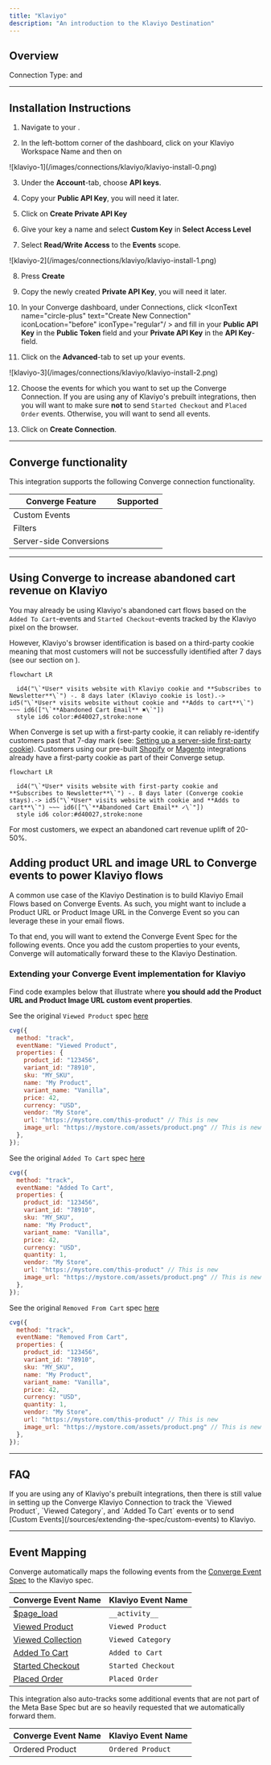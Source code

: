 ```yaml
---
title: "Klaviyo"
description: "An introduction to the Klaviyo Destination"
---
```



## Overview

Connection Type: <IconText text="Client-side" name="browser" iconType="duotone" iconLocation="after"/>  and <IconText text="Server-side" name="server" iconType="duotone" iconLocation="after"/>

---

## Installation Instructions

1. Navigate to your <OutboundLink linkTarget="https://www.klaviyo.com/settings/account/personal" linkText="Klaviyo Admin Dashboard"/>.

2. In the left-bottom corner of the dashboard, click on your Klaviyo Workspace Name and then on <IconText text="Settings" name="gear" iconLocation="before" iconType="regular"/>
  <Frame>
    ![klaviyo-1](/images/connections/klaviyo/klaviyo-install-0.png)
  </Frame>

3. Under the **Account**-tab, choose **API keys**.

4. Copy your **Public API Key**, you will need it later.

5. Click on **Create Private API Key**

6. Give your key a name and select **Custom Key** in **Select Access Level**

7. Select **Read/Write Access** to the **Events** scope.
  <Frame>
    ![klaviyo-2](/images/connections/klaviyo/klaviyo-install-1.png)
  </Frame>

8. Press **Create**

9. Copy the newly created **Private API Key**, you will need it later.

10. In your Converge dashboard, under Connections, click <IconText name="circle-plus" text="Create New Connection" iconLocation="before" iconType="regular"/ > and fill in your **Public API Key** in the **Public Token** field and your **Private API Key** in the **API Key**-field. 

11. Click on the **Advanced**-tab to set up your events.
  <Frame>
    ![klaviyo-3](/images/connections/klaviyo/klaviyo-install-2.png)
  </Frame>

12. Choose the events for which you want to set up the Converge Connection. 
    <Note>
      If you are using any of Klaviyo's prebuilt integrations, then you will want to make sure **not** to send `Started Checkout` and `Placed Order` events. Otherwise, you will want to send all events.
    </Note>

13. Click on **Create Connection**.

---

## Converge functionality

This integration supports the following Converge connection functionality.

| Converge Feature        |       Supported       |
| ----------------------- | :-------------------: |
| Custom Events           | <Icon name="check" /> |
| Filters                 | <Icon name="xmark" /> |
| Server-side Conversions | <Icon name="check" /> |


---

## Using Converge to increase abandoned cart revenue on Klaviyo

You may already be using Klaviyo's abandoned cart flows based on the `Added To Cart`-events and `Started Checkout`-events tracked by the Klaviyo pixel on the browser. 

However, Klaviyo's browser identification is based on a third-party cookie meaning that most customers will not be successfully identified after 7 days (see our section on <OutboundLink linkText="Cookie Behaviour" linkTarget="/sources/concepts/aliases#default-cookie-behavior"/> ).

```mermaid
flowchart LR

  id4("\`*User* visits website with Klaviyo cookie and **Subscribes to Newsletter**\`") -. 8 days later (Klaviyo cookie is lost).-> id5("\`*User* visits website without cookie and **Adds to cart**\`") ~~~ id6(["\`**Abandoned Cart Email** ✖\`"])
  style id6 color:#d40027,stroke:none

```

When Converge is set up with a first-party cookie, it can reliably re-identify customers past that 7-day mark (see: [Setting up a server-side first-party cookie](/sources/concepts/aliases#setting-up-a-server-side-first-party-cookie)).
Customers using our pre-built [Shopify](/sources/website-integrations/shopify) or [Magento](/sources/website-integrations/magento) integrations already have a first-party cookie as part of their Converge setup.

```mermaid
flowchart LR

  id4("\`*User* visits website with first-party cookie and **Subscribes to Newsletter**\`") -. 8 days later (Converge cookie stays).-> id5("\`*User* visits website with cookie and **Adds to cart**\`") ~~~ id6(["\`**Abandoned Cart Email** ✓\`"])
  style id6 color:#d40027,stroke:none

```

For most customers, we expect an abandoned cart revenue uplift of 20-50%.

## Adding product URL and image URL to Converge events to power Klaviyo flows

A common use case of the Klaviyo Destination is to build Klaviyo Email Flows based on Converge Events. 
As such, you might want to include a Product URL or Product Image URL in the Converge Event so you can leverage these in your email flows. 

To that end, you will want to extend the Converge Event Spec for the following events.
Once you add the custom properties to your events, Converge will automatically forward these to the Klaviyo Destination.


### Extending your Converge Event implementation for Klaviyo

Find code examples below that illustrate where **you should add the Product URL and Product Image URL custom event properties**.

<AccordionGroup>
<Accordion title="Viewed Product" icon="code">

See the original `Viewed Product` spec [here](/sources/converge-spec.mdx#viewed-product)

<CodeGroup>

```javascript JavaScript
cvg({
  method: "track",
  eventName: "Viewed Product",
  properties: {
    product_id: "123456",
    variant_id: "78910", 
    sku: "MY_SKU",
    name: "My Product",
    variant_name: "Vanilla", 
    price: 42,
    currency: "USD",
    vendor: "My Store",
    url: "https://mystore.com/this-product" // This is new
    image_url: "https://mystore.com/assets/product.png" // This is new
  },
});
```

</CodeGroup>

</Accordion>

<Accordion title="Added To Cart" icon="code">

See the original `Added To Cart` spec [here](/sources/converge-spec.mdx#added-to-cart)

<CodeGroup>

```javascript JavaScript
cvg({
  method: "track",
  eventName: "Added To Cart",
  properties: {
    product_id: "123456",
    variant_id: "78910",
    sku: "MY_SKU",
    name: "My Product",
    variant_name: "Vanilla",
    price: 42,
    currency: "USD",
    quantity: 1,
    vendor: "My Store",
    url: "https://mystore.com/this-product" // This is new
    image_url: "https://mystore.com/assets/product.png" // This is new
  },
});

```

</CodeGroup>

</Accordion>

<Accordion title="Removed From Cart" icon="code">

See the original `Removed From Cart` spec [here](/sources/converge-spec.mdx#removed-from-cart)

<CodeGroup>

```javascript JavaScript
cvg({
  method: "track",
  eventName: "Removed From Cart",
  properties: {
    product_id: "123456",
    variant_id: "78910",
    sku: "MY_SKU",
    name: "My Product",
    variant_name: "Vanilla",
    price: 42,
    currency: "USD",
    quantity: 1,
    vendor: "My Store",
    url: "https://mystore.com/this-product" // This is new
    image_url: "https://mystore.com/assets/product.png" // This is new
  },
});

```

</CodeGroup>

</Accordion>

</AccordionGroup>









--- 

## FAQ

<AccordionGroup>
<Accordion title="I already have the Klaviyo integration for Shopify, should I also set up a Converge connection?">
  If you are using any of Klaviyo's prebuilt integrations, then there is still value in setting up the Converge Klaviyo Connection to track the `Viewed Product`, `Viewed Category`, and `Added To Cart` events or to send [Custom Events](/sources/extending-the-spec/custom-events) to Klaviyo.
</Accordion>
</AccordionGroup>

---

## Event Mapping

Converge automatically maps the following events from the [Converge Event Spec](/sources/converge-spec) to the Klaviyo spec.

| Converge Event Name                                           | Klaviyo Event Name |
| ------------------------------------------------------------- | ------------------ |
| [$page_load](/sources/converge-spec#page-load)                | `__activity__`     |
| [Viewed Product](/sources/converge-spec#viewed-product)       | `Viewed Product`   |
| [Viewed Collection](/sources/converge-spec#viewed-collection) | `Viewed Category`  |
| [Added To Cart](/sources/converge-spec#added-to-cart)         | `Added to Cart`    |
| [Started Checkout](/sources/converge-spec#started-checkout)   | `Started Checkout` |
| [Placed Order](/sources/converge-spec#placed-order)           | `Placed Order`     |


This integration also auto-tracks some additional events that are not part of the Meta Base Spec but are so heavily requested that we automatically forward them.

| Converge Event Name | Klaviyo Event Name |
| ------------------- | ------------------ |
| Ordered Product     | `Ordered Product`  |